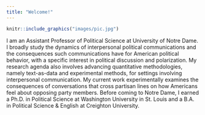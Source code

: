 ```yaml
---
title: "Welcome!"
---
```





```r
knitr::include_graphics("images/pic.jpg")
```


I am an Assistant Professor of Political Science at University of Notre Dame. I broadly study the dynamics of interpersonal political communications and the consequences such communications have for American political behavior, with a specific interest in political discussion and polarization. My research agenda also involves advancing quantitative methodologies, namely text-as-data and experimental methods, for settings involving interpersonal communication. My current work experimentally examines the consequences of conversations that cross partisan lines on how Americans feel about opposing party members. Before coming to Notre Dame, I earned a Ph.D. in Political Science at Washington University in St. Louis and a B.A. in Political Science & English at Creighton University.
